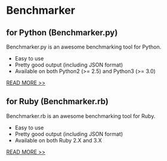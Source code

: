 # Benchmarker

## for Python (Benchmarker.py)

Benchmarker.py is an awesome benchmarking tool for Python.

* Easy to use
* Pretty good output (including JSON format)
* Available on both Python2 (>= 2.5) and Python3 (>= 3.0)

[READ MORE >>](python.html)


## for Ruby (Benchmarker.rb)

Benchmarker.rb is an awesome benchmarking tool for Ruby.

* Easy to use
* Pretty good output (including JSON format)
* Available on both Ruby 2.X and 3.X

[READ MORE >>](ruby.html)
